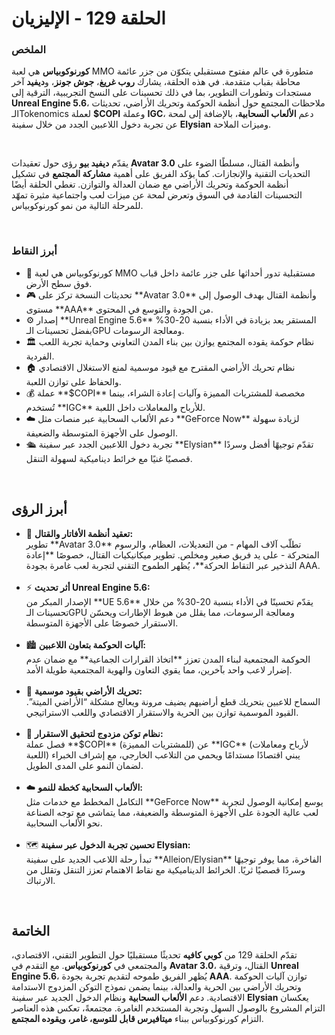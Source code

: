 # الحلقة 129 - الإليزيان  

### الملخص  

**كورنوكوبياس** هي لعبة MMO متطورة في عالم مفتوح مستقبلي يتكوّن من جزر عائمة محاطة بقباب متقدمة. في هذه الحلقة، يشارك **روب غريغ**، **جوش جونز**، و**ديفيد** آخر مستجدات وتطورات التطوير، بما في ذلك تحسينات على النسخ التجريبية، الترقية إلى **Unreal Engine 5.6**، ملاحظات المجتمع حول أنظمة الحوكمة وتحريك الأراضي، تحديثات الـTokenomics لعملة **$COPI** وعملة **IGC**، دعم **الألعاب السحابية**، بالإضافة إلى لمحة عن تجربة دخول اللاعبين الجدد من خلال سفينة **Elysian** وميزات الملاحة.  

</br>

يقدّم **ديفيد بيو** رؤى حول تعقيدات **Avatar 3.0** وأنظمة القتال، مسلطًا الضوء على التحديات التقنية والإنجازات. كما يؤكد الفريق على أهمية **مشاركة المجتمع** في تشكيل أنظمة الحوكمة وتحريك الأراضي مع ضمان العدالة والتوازن. تغطي الحلقة أيضًا التحسينات القادمة في السوق وتعرض لمحة عن ميزات لعب واجتماعية مثيرة تمهّد للمرحلة التالية من نمو كورنوكوبياس.  

</br>

### أبرز النقاط  

<ul className="styled-list">
  <li>🚀 كورنوكوبياس هي لعبة MMO مستقبلية تدور أحداثها على جزر عائمة داخل قباب فوق سطح الأرض.</li>
  <li>🎮 تحديثات النسخة تركز على **Avatar 3.0** وأنظمة القتال بهدف الوصول إلى مستوى **AAA** من الجودة والتوسع في المحتوى.</li>
  <li>⚙️ إصدار **Unreal Engine 5.6** المستقر يعد بزيادة في الأداء بنسبة 20-30% بفضل تحسينات الـGPU ومعالجة الرسومات.</li>
  <li>🏛️ نظام حوكمة يقوده المجتمع يوازن بين بناء المدن التعاوني وحماية تجربة اللعب الفردية.</li>
  <li>🏠 نظام تحريك الأراضي المقترح مع قيود موسمية لمنع الاستغلال الاقتصادي والحفاظ على توازن اللعبة.</li>
  <li>💰 عملة **$COPI** مخصصة للمشتريات المميزة وآليات إعادة الشراء، بينما تُستخدم **IGC** للأرباح والمعاملات داخل اللعبة.</li>
  <li>☁️ دعم الألعاب السحابية عبر منصات مثل **GeForce Now** لزيادة سهولة الوصول على الأجهزة المتوسطة والضعيفة.</li>
  <li>🛳️ تجربة دخول اللاعبين الجدد عبر سفينة **Elysian** تقدّم توجيهًا أفضل وسردًا قصصيًا غنيًا مع خرائط ديناميكية لسهولة التنقل.</li>
</ul>  

</br>

## أبرز الرؤى  

<ul className="styled-list">
  <li>🔧 <strong>تعقيد أنظمة الأفاتار والقتال:</strong><br/>  
  تطوير **Avatar 3.0** تطلّب آلاف المهام - من التعديلات، العظام، والرسوم المتحركة - على يد فريق صغير ومخلص. تطوير ميكانيكيات القتال، خصوصًا **إعادة التذخير عبر التقاط الحركة**، يُظهر الطموح التقني لتجربة لعب غامرة بجودة AAA.</li>

</br>

  <li>⚡ <strong>أثر تحديث Unreal Engine 5.6:</strong><br/>  
  الإصدار المبكر من **UE 5.6** يقدّم تحسينًا في الأداء بنسبة 20-30% من خلال تحسينات الـGPU ومعالجة الرسومات، مما يقلل من هبوط الإطارات ويحسّن الاستقرار خصوصًا على الأجهزة المتوسطة.</li>

</br>

  <li>🏙️ <strong>آليات الحوكمة بتعاون اللاعبين:</strong><br/>  
  الحوكمة المجتمعية لبناء المدن تعزز **اتخاذ القرارات الجماعية** مع ضمان عدم إضرار لاعب واحد بآخرين، مما يقوي التعاون والهوية المجتمعية طويلة الأمد.</li>

</br>

  <li>🔄 <strong>تحريك الأراضي بقيود موسمية:</strong><br/>  
  السماح للاعبين بتحريك قطع أراضيهم يضيف مرونة ويعالج مشكلة “الأراضي الميتة”. القيود الموسمية توازن بين الحرية والاستقرار الاقتصادي واللعب الاستراتيجي.</li>

</br>

  <li>💸 <strong>نظام توكن مزدوج لتحقيق الاستقرار:</strong><br/>  
  فصل عملة **$COPI** (للمشتريات المميزة) عن **IGC** (لأرباح ومعاملات اللعبة) يبني اقتصادًا مستدامًا ويحمي من التلاعب الخارجي، مع إشراف الخبراء لضمان النمو على المدى الطويل.</li>

</br>

  <li>☁️ <strong>الألعاب السحابية كخطة للنمو:</strong><br/>  
  التكامل المخطط مع خدمات مثل **GeForce Now** يوسع إمكانية الوصول لتجربة لعب عالية الجودة على الأجهزة المتوسطة والضعيفة، مما يتماشى مع توجه الصناعة نحو الألعاب السحابية.</li>

</br>

  <li>🗺️ <strong>تحسين تجربة الدخول عبر سفينة Elysian:</strong><br/>  
  تبدأ رحلة اللاعب الجديد على سفينة **Alleion/Elysian** الفاخرة، مما يوفر توجيهًا وسردًا قصصيًا ثريًا. الخرائط الديناميكية مع نقاط الاهتمام تعزز التنقل وتقلل من الارتباك.</li>
</ul>  

</br>

## الخاتمة   

تقدّم الحلقة 129 من **كوبي كافيه** تحديثًا مستقبليًا حول التطوير التقني، الاقتصادي، والمجتمعي في **كورنوكوبياس**. مع التقدم في **Avatar 3.0**، القتال، وترقية **Unreal Engine 5.6**، يُظهر الفريق طموحه لتقديم تجربة بجودة **AAA**. توازن آليات الحوكمة وتحريك الأراضي بين الحرية والعدالة، بينما يضمن نموذج التوكن المزدوج الاستدامة الاقتصادية. دعم **الألعاب السحابية** ونظام الدخول الجديد عبر سفينة **Elysian** يعكسان التزام المشروع بالوصول السهل وتجربة المستخدم الغامرة. مجتمعةً، تعكس هذه العناصر التزام كورنوكوبياس ببناء **ميتافيرس قابل للتوسع، غامر، ويقوده المجتمع**.  
